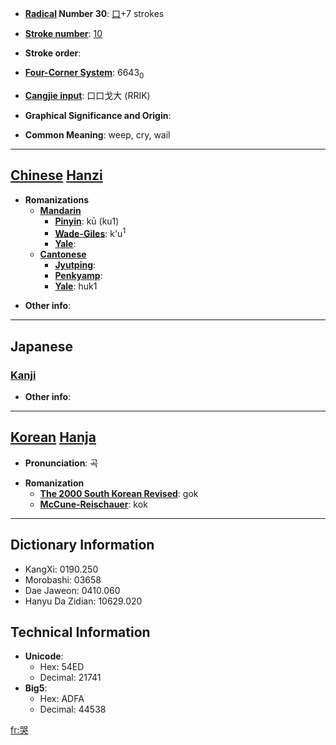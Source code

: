* '''[[Wiktionary:Chinese radical index| Radical]] Number 30''': [[Wiktionary:Chinese radical index 口|口]]+7 strokes

* '''[[Wiktionary:Chinese total strokes index|Stroke number]]''': [[Wiktionary:Chinese total strokes index 10|10]]

* '''Stroke order''': 

* '''[[Wiktionary:Chinese four corner index|Four-Corner System]]''': 6643<sub>0</sub>

* '''[[Wiktionary:Chinese Cangjie index|Cangjie input]]''': 口口戈大 (RRIK)

* '''Graphical Significance and Origin''': 

* '''Common Meaning''': weep, cry, wail

----

== [[Chinese]] [[Hanzi]] ==

* '''Romanizations'''
** '''[[Mandarin]]'''
*** '''[[Pinyin]]''': kū (ku1)
*** '''[[Wade-Giles]]''': k'u<sup>1</sup>
*** '''[[Yale]]''': 
** '''[[Cantonese]]'''
*** '''[[Jyutping]]''':
*** '''[[Penkyamp]]''': 
*** '''[[Yale]]''': huk1

* '''Other info''': 

----

==Japanese==
===[[Kanji]]===
{{kanji|on readings=[[こく]] (koku)|kun readings=[[なく]] (naku)}}

* '''Other info''':  

----

== [[Korean]] [[Hanja]] ==

* '''Pronunciation''': 곡

* '''Romanization'''
** '''[[The 2000 South Korean Revised Romanization|The 2000 South Korean Revised]]''': gok
** '''[[McCune-Reischauer]]''': kok

----

== Dictionary Information ==

* KangXi: 0190.250
* Morobashi: 03658
* Dae Jaweon: 0410.060
* Hanyu Da Zidian: 10629.020

== Technical Information ==

* '''Unicode''':
** Hex: 54ED
** Decimal: 21741
* '''Big5''':
** Hex: ADFA
** Decimal: 44538

[[fr:哭]]